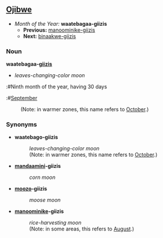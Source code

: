 ==[[Ojibwe]]==
*''Month of the Year:'' '''waatebagaa-giizis'''
**'''Previous:''' [[manoominike-giizis]]
**'''Next:''' [[binaakwe-giizis]]

===Noun===
'''waatebagaa-[[giizis]]'''
*''leaves-changing-color moon''
:#Ninth month of the year, having 30 days
:#[[September]]
:(Note: in warmer zones, this name refers to [[October]].)

===Synonyms===
*'''waatebago-giizis'''
*:''leaves-changing-color moon''
*:(Note: in warmer zones, this name refers to [[October]].)

*'''[[mandaamin]]i-giizis'''
*:''corn moon''

*'''[[mooz]]o-giizis'''
*:''moose moon''

*'''[[manoominike]]-giizis'''
*:''rice-harvesting moon''
*:(Note: in some areas, this refers to [[August]].)